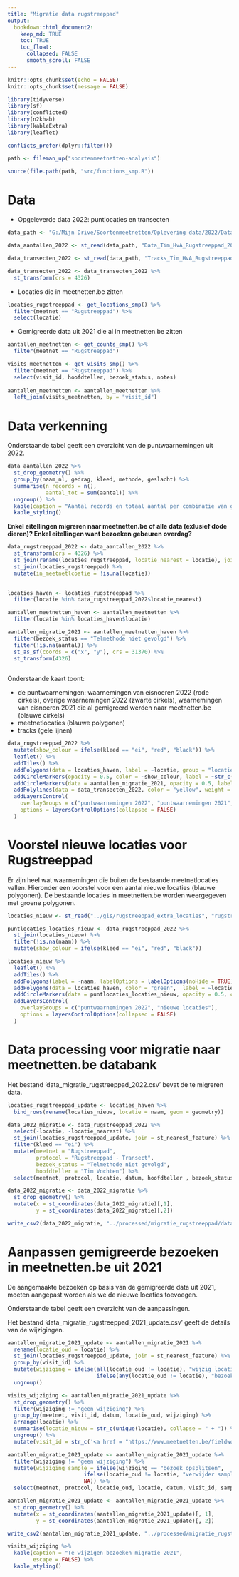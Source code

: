 ```yaml
---
title: "Migratie data rugstreeppad"
output:
  bookdown::html_document2:
    keep_md: TRUE
    toc: TRUE
    toc_float:
      collapsed: FALSE
      smooth_scroll: FALSE
---
```


```r
knitr::opts_chunk$set(echo = FALSE)
knitr::opts_chunk$set(message = FALSE)

library(tidyverse)
library(sf)
library(conflicted)
library(n2khab)
library(kableExtra)
library(leaflet)

conflicts_prefer(dplyr::filter())

path <- fileman_up("soortenmeetnetten-analysis")

source(file.path(path, "src/functions_smp.R"))
```

# Data

+ Opgeleverde data 2022: puntlocaties en transecten

```r

data_path <- "G:/Mijn Drive/Soortenmeetnetten/Oplevering data/2022/Data niet in Meetnetten.be/Rugstreeppad - Oplevering data Meetnetten 2022"

data_aantallen_2022 <- st_read(data_path, "Data_Tim_HvA_Rugstreeppad_2022", quiet = TRUE)

data_transecten_2022 <- st_read(data_path, "Tracks_Tim_HvA_Rugstreeppad_2022", quiet = TRUE)

data_transecten_2022 <- data_transecten_2022 %>%
  st_transform(crs = 4326)
```

+ Locaties die in meetnetten.be zitten

```r
locaties_rugstreeppad <- get_locations_smp() %>%
  filter(meetnet == "Rugstreeppad") %>%
  select(locatie)
```

+ Gemigreerde data uit 2021 die al in meetnetten.be zitten

```r
aantallen_meetnetten <- get_counts_smp() %>%
  filter(meetnet == "Rugstreeppad") 

visits_meetnetten <- get_visits_smp() %>%
  filter(meetnet == "Rugstreeppad") %>%
  select(visit_id, hoofdteller, bezoek_status, notes)
  
aantallen_meetnetten <- aantallen_meetnetten %>%
  left_join(visits_meetnetten, by = "visit_id")
```

# Data verkenning

Onderstaande tabel geeft een overzicht van de puntwaarnemingen uit 2022.

```r
data_aantallen_2022 %>%
  st_drop_geometry() %>%
  group_by(naam_nl, gedrag, kleed, methode, geslacht) %>%
  summarise(n_records = n(),
            aantal_tot = sum(aantal)) %>%
  ungroup() %>%
  kable(caption = "Aantal records en totaal aantal per combinatie van gedrag, kleed, methode en geslacht") %>%
  kable_styling()
```

**Enkel eitellingen migreren naar meetnetten.be of alle data (exlusief dode dieren)? Enkel eitellingen want bezoeken gebeuren overdag?**

```r
data_rugstreeppad_2022 <- data_aantallen_2022 %>%
  st_transform(crs = 4326) %>%
  st_join(rename(locaties_rugstreeppad, locatie_nearest = locatie), join = st_nearest_feature) %>%
  st_join(locaties_rugstreeppad) %>%
  mutate(in_meetnetlcoatie = !is.na(locatie))
  
```

```r
locaties_haven <- locaties_rugstreeppad %>%
  filter(locatie %in% data_rugstreeppad_2022$locatie_nearest)

aantallen_meetnetten_haven <- aantallen_meetnetten %>%
  filter(locatie %in% locaties_haven$locatie)

aantallen_migratie_2021 <- aantallen_meetnetten_haven %>%
  filter(bezoek_status == "Telmethode niet gevolgd") %>%
  filter(!is.na(aantal)) %>%
  st_as_sf(coords = c("x", "y"), crs = 31370) %>%
  st_transform(4326)
  
```

Onderstaande kaart toont:

+ de puntwaarnemingen: waarnemingen van eisnoeren 2022 (rode cirkels), overige waarnemingen 2022 (zwarte cirkels), waarnemingen van eisnoeren 2021 die al gemigreerd werden naar meetnetten.be (blauwe cirkels)
+ meetnetlocaties (blauwe polygonen)
+ tracks (gele lijnen)

```r

data_rugstreeppad_2022 %>%
  mutate(show_colour = ifelse(kleed == "ei", "red", "black")) %>%
  leaflet() %>%
  addTiles() %>%
  addPolygons(data = locaties_haven, label = ~locatie, group = "locaties meetnetten") %>%
  addCircleMarkers(opacity = 0.5, color = ~show_colour, label = ~str_c(aantal, " ", kleed, " ", gedrag), group = "puntwaarnemingen 2022") %>%
  addCircleMarkers(data = aantallen_migratie_2021, opacity = 0.5, label = ~aantal, group = "puntwaarnemingen 2021") %>%
  addPolylines(data = data_transecten_2022, color = "yellow", weight = 2, dashArray = 3, group = "tracks") %>%
  addLayersControl(
    overlayGroups = c("puntwaarnemingen 2022", "puntwaarnemingen 2021", "locaties meetnetten", "tracks"),
    options = layersControlOptions(collapsed = FALSE)
  )


```


# Voorstel nieuwe locaties voor Rugstreeppad

Er zijn heel wat waarnemingen die buiten de bestaande meetnetlocaties vallen.
Hieronder een voorstel voor een aantal nieuwe locaties (blauwe polygonen).
De bestaande locaties in meetnetten.be worden weergegeven met groene polygonen.

```r
locaties_nieuw <- st_read("../gis/rugstreeppad_extra_locaties", "rugstreeppad_extra_locaties", quiet = TRUE)

puntlocaties_locaties_nieuw <- data_rugstreeppad_2022 %>%
  st_join(locaties_nieuw) %>%
  filter(!is.na(naam)) %>%
  mutate(show_colour = ifelse(kleed == "ei", "red", "black"))

locaties_nieuw %>%
  leaflet() %>%
  addTiles() %>%
  addPolygons(label = ~naam, labelOptions = labelOptions(noHide = TRUE), group = "nieuwe locaties") %>%
  addPolygons(data = locaties_haven, color = "green",  label = ~locatie, group = "bestaande locaties in meetnetten.be") %>%
  addCircleMarkers(data = puntlocaties_locaties_nieuw, opacity = 0.5, color = ~show_colour, label = ~str_c(aantal, " ", kleed, " ", gedrag), group = "puntwaarnemingen 2022") %>%
  addLayersControl(
    overlayGroups = c("puntwaarnemingen 2022", "nieuwe locaties"),
    options = layersControlOptions(collapsed = FALSE)
  )
```

# Data processing voor migratie naar meetnetten.be databank

Het bestand 'data_migratie_rugstreeppad_2022.csv' bevat de te migreren data.

```r
locaties_rugstreeppad_update <- locaties_haven %>%
  bind_rows(rename(locaties_nieuw, locatie = naam, geom = geometry))

data_2022_migratie <- data_rugstreeppad_2022 %>%
  select(-locatie, -locatie_nearest) %>%
  st_join(locaties_rugstreeppad_update, join = st_nearest_feature) %>%
  filter(kleed == "ei") %>%
  mutate(meetnet = "Rugstreeppad",
         protocol = "Rugstreeppad - Transect",
         bezoek_status = "Telmethode niet gevolgd",
         hoofdteller = "Tim Vochten") %>%
  select(meetnet, protocol, locatie, datum, hoofdteller , bezoek_status, levensstadium = kleed, aantal)

data_2022_migratie <- data_2022_migratie %>%
  st_drop_geometry() %>%
  mutate(x = st_coordinates(data_2022_migratie)[,1],
         y = st_coordinates(data_2022_migratie)[,2])

write_csv2(data_2022_migratie, "../processed/migratie_rugstreeppad/data_migratie_rugstreeppad_2022.csv")
```

# Aanpassen gemigreerde bezoeken in meetnetten.be uit 2021

De aangemaakte bezoeken op basis van de gemigreerde data uit 2021, moeten aangepast worden als we de nieuwe locaties toevoegen. 

Onderstaande tabel geeft een overzicht van de aanpassingen. 

Het bestand 'data_migratie_rugstreeppad_2021_update.csv' geeft de details van de wijzigingen.

```r
aantallen_migratie_2021_update <- aantallen_migratie_2021 %>%
  rename(locatie_oud = locatie) %>%
  st_join(locaties_rugstreeppad_update, join = st_nearest_feature) %>%
  group_by(visit_id) %>%
  mutate(wijziging = ifelse(all(locatie_oud != locatie), "wijzig locatienaam",
                            ifelse(any(locatie_oud != locatie), "bezoek opsplitsen", "geen wijziging"))) %>%
  ungroup()

visits_wijziging <- aantallen_migratie_2021_update %>%
  st_drop_geometry() %>%
  filter(wijziging != "geen wijziging") %>%
  group_by(meetnet, visit_id, datum, locatie_oud, wijziging) %>%
  arrange(locatie) %>%
  summarise(locatie_nieuw = str_c(unique(locatie), collapse = " + ")) %>%
  ungroup() %>%
  mutate(visit_id = str_c('<a href = "https://www.meetnetten.be/fieldwork/visits/', visit_id,'">', visit_id, '</a>'))

aantallen_migratie_2021_update <- aantallen_migratie_2021_update %>%
  filter(wijziging != "geen wijziging") %>%
  mutate(wijziging_sample = ifelse(wijziging == "bezoek opsplitsen",
                        ifelse(locatie_oud != locatie, "verwijder sample van bestaand bezoek en voeg toe aan nieuw bezoek", "behoud sample"),
                        NA)) %>%
  select(meetnet, protocol, locatie_oud, locatie, datum, visit_id, sample_id, hoofdteller, bezoek_status, levensstadium, aantal, wijziging, wijziging_sample)

aantallen_migratie_2021_update <- aantallen_migratie_2021_update %>%
  st_drop_geometry() %>%
  mutate(x = st_coordinates(aantallen_migratie_2021_update)[, 1],
         y = st_coordinates(aantallen_migratie_2021_update)[, 2])

write_csv2(aantallen_migratie_2021_update, "../processed/migratie_rugstreeppad/data_migratie_rugstreeppad_2021_update.csv")

visits_wijziging %>%
  kable(caption = "Te wijzigen bezoeken migratie 2021",
        escape = FALSE) %>%
  kable_styling()
```

